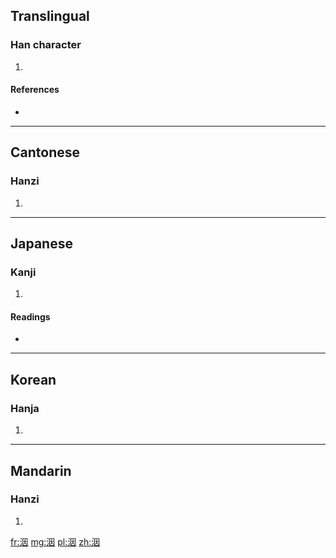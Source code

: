 ==Translingual==

===Han character===
{{Han char|rn=85|rad=水|as=06|sn=9|four=3610<sub>0</sub>|canj=水田大 (EWK)}}

# {{defn|Han|sort=水06}}

====References====
* {{Han ref|kx=0619.230|dkj=17358|dj=1014.150|hdz=31607.050|uh=6D07|ud=27911|bh=CFA7|bd=53159}}

----

==Cantonese==

===Hanzi===
{{yue-hanzi|jyut=jan1|y=yan1}}

# {{defn|lang=yue|sort=水06}}

----

==Japanese==

===Kanji===
{{ja-kanji|grade=|rs=水06}}

# {{defn|lang=ja|sort=水06}}

====Readings====
* {{ja-readings|on=[[いん]] (in), [[えつ]] (etsu), [[えち]] (echi)|kun=[[しずむ]] (shizumu)}}

----

==Korean==

===Hanja===
{{ko-hanja|hangeul=인|eumhun=|rv=in|mr=in|y=in}}

# {{defn|lang=ko|sort=水06}}

----

==Mandarin==

===Hanzi===
{{cmn-hanzi|pin=[[yīn]] ([[yin1]])|wg=yin<sup>1</sup>}}

# {{defn|lang=cmn|sort=水06}}

[[fr:洇]]
[[mg:洇]]
[[pl:洇]]
[[zh:洇]]